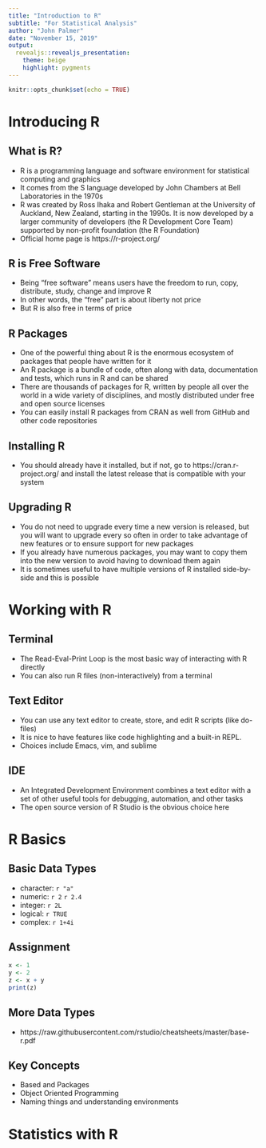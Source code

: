 ```yaml
---
title: "Introduction to R"
subtitle: "For Statistical Analysis"
author: "John Palmer"
date: "November 15, 2019"
output: 
  revealjs::revealjs_presentation:
    theme: beige
    highlight: pygments
---
```


```r
knitr::opts_chunk$set(echo = TRUE)
```

# Introducing R

## What is R?

- R is a programming language and software environment for statistical computing and graphics
- It comes from the S language developed by John Chambers at Bell Laboratories in the 1970s
- R was created by Ross Ihaka and Robert Gentleman at the University of Auckland, New Zealand, starting in the 1990s. It is now developed by a larger community of developers (the R Development Core Team) supported by non-profit foundation (the R Foundation)
- Official home page is https://r-project.org/

## R is Free Software

- Being "free software" means users have the freedom to run, copy, distribute, study, change and improve R
- In other words, the "free" part is about liberty not price
- But R is also free in terms of price

## R Packages

- One of the powerful thing about R is the enormous ecosystem of packages that people have written for it
- An R package is a bundle of code, often along with data, documentation and tests, which runs in R and can be shared
- There are thousands of packages for R, written by people all over the world in a wide variety of disciplines, and mostly distributed under free and open source licenses
- You can easily install R packages from CRAN as well from GitHub and other code repositories


## Installing R

- You should already have it installed, but if not, go to https://cran.r-project.org/ and install the latest release that is compatible with your system

## Upgrading R

- You do not need to upgrade every time a new version is released, but you will want to upgrade every so often in order to take advantage of new features or to ensure support for new packages
- If you already have numerous packages, you may want to copy them into the new version to avoid having to download them again
- It is sometimes useful to have multiple versions of R installed side-by-side and this is possible

# Working with R

## Terminal

- The Read-Eval-Print Loop is the most basic way of interacting with R directly
- You can also run R files (non-interactively) from a terminal

## Text Editor

- You can use any text editor to create, store, and edit R scripts (like do-files)
- It is nice to have features like code highlighting and a built-in REPL.
- Choices include Emacs, vim, and sublime

## IDE

- An Integrated Development Environment combines a text editor with a set of  other useful tools for debugging, automation, and other tasks
- The open source version of R Studio is the obvious choice here

# R Basics

## Basic Data Types

- character: `r "a"`
- numeric: `r 2` `r 2.4`
- integer: `r 2L` 
- logical: `r TRUE`
- complex: `r 1+4i`

## Assignment

```r

x <- 1
y <- 2
z <- x + y
print(z)
```

## More Data Types

- https://raw.githubusercontent.com/rstudio/cheatsheets/master/base-r.pdf

## Key Concepts

- Based and Packages
- Object Oriented Programming
- Naming things and understanding environments

# Statistics with R


